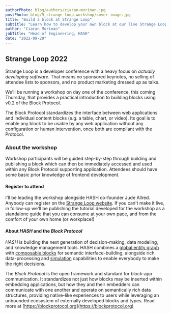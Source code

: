 ```yaml
---
authorPhoto: blog/authors/ciaran-morinan.jpg
postPhoto: blog/9_strange-loop-workshop/cover-image.jpg
title: "Build a block at Strange Loop"
subtitle: "Learn how to develop your own block at our live Strange Loop workshop"
author: "Ciaran Morinan"
jobTitle: "Head of Engineering, HASH"
date: "2022-09-20"
---
```


## Strange Loop 2022

Strange Loop is a developer conference with a heavy focus on _actually developing software_. That means no sponsored keynotes, no selling of attendee lists to sponsors, and no product marketing dressed up as talks.

We'll be running a workshop on day one of the conference, this coming Thursday, that provides a practical introduction to building blocks using v0.2 of the Block Protocol.

The Block Protocol standardizes the interface between web applications and individual content blocks (e.g. a table, chart, or video). Its goal is to enable any block to be usable by any web application without any configuration or human intervention, once both are compliant with the Protocol.

### About the workshop

Workshop participants will be guided step-by-step through building and publishing a block which can then be immediately accessed and used within any Block Protocol supporting application. Attendees should have some basic prior knowledge of frontend development.

#### Register to attend

I'll be leading the workshop alongside HASH co-founder Jude Allred. Anybody can register on the [Strange Loop website](https://www.thestrangeloop.com/). If you can't make it live, in follow-up we'll be publishing the tutorial developed for the workshop as a standalone guide that you can consume at your own pace, and from the comfort of your own home (or workplace!)

#### About _HASH_ and the _Block Protocol_

_HASH_ is building the next generation of decision-making, data modeling, and knowledge management tools. HASH combines a [global entity graph](https://hash.ai/platform/hash) with [composable blocks](https://blockprotocol.org/) for semantic interface-building, alongside rich data-processing and [simulation](https://hash.ai/simulations) capabilities to enable everybody to make the right decisions.

The _Block Protocol_ is the open framework and standard for block-app communication. It standardizes not just how blocks may be inserted within embedding applications, but how they and their embedders can communicate with one another and operate on semantically rich data structures, providing native-like experiences to users while leveraging an unbounded ecosystem of externally developed blocks and types. Read more at [https://blockprotocol.org](https://blockprotocol.org)
